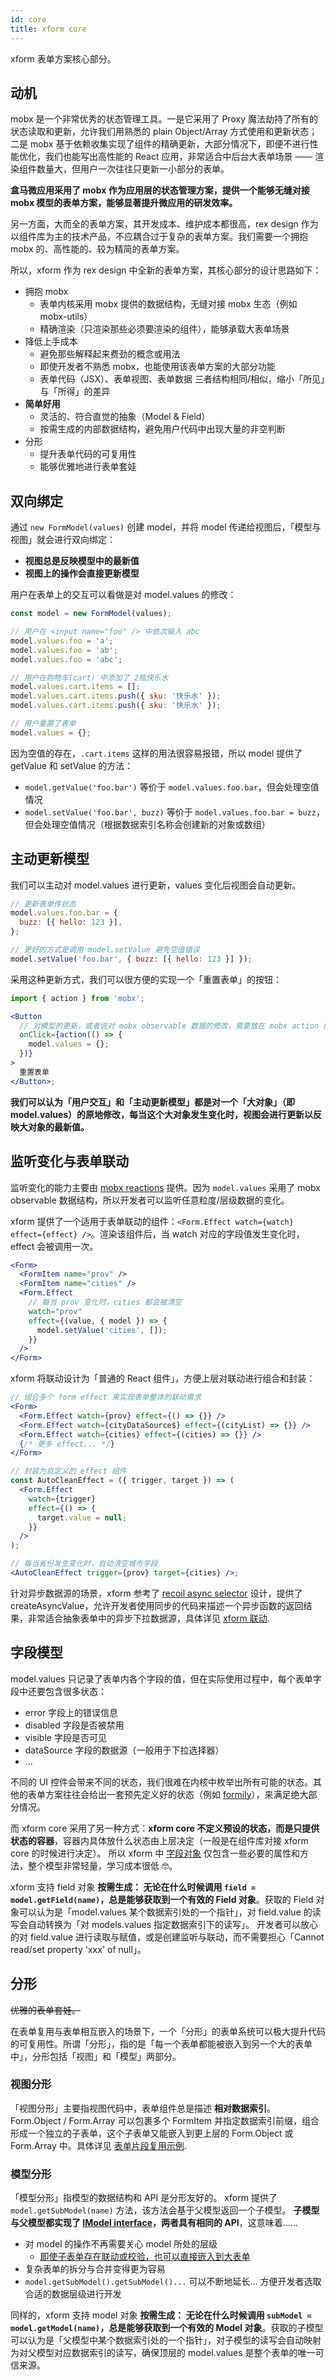 ```yaml
---
id: core
title: xform core
---
```


xform 表单方案核心部分。

## 动机

mobx 是一个非常优秀的状态管理工具。一是它采用了 Proxy 魔法劫持了所有的状态读取和更新，允许我们用熟悉的 plain Object/Array 方式使用和更新状态；二是 mobx 基于依赖收集实现了组件的精确更新，大部分情况下，即便不进行性能优化，我们也能写出高性能的 React 应用，非常适合中后台大表单场景 —— 渲染组件数量大，但用户一次往往只更新一小部分的表单。

**盒马微应用采用了 mobx 作为应用层的状态管理方案，提供一个能够无缝对接 mobx 模型的表单方案，能够显著提升微应用的研发效率。**

另一方面，大而全的表单方案，其开发成本、维护成本都很高，rex design 作为以组件库为主的技术产品，不应耦合过于复杂的表单方案。我们需要一个拥抱 mobx 的、高性能的、较为精简的表单方案。

所以，xform 作为 rex design 中全新的表单方案，其核心部分的设计思路如下：

- 拥抱 mobx
  - 表单内核采用 mobx 提供的数据结构，无缝对接 mobx 生态（例如 mobx-utils）
  - 精确渲染（只渲染那些必须要渲染的组件），能够承载大表单场景
- 降低上手成本
  - 避免那些解释起来费劲的概念或用法
  - 即使开发者不熟悉 mobx，也能使用该表单方案的大部分功能
  - 表单代码（JSX）、表单视图、表单数据 三者结构相同/相似，缩小「所见」与「所得」的差异
- **简单好用**
  - 灵活的、符合直觉的抽象（Model & Field）
  - 按需生成的内部数据结构，避免用户代码中出现大量的非空判断
- 分形
  - 提升表单代码的可复用性
  - 能够优雅地进行表单套娃

## 双向绑定

通过 `new FormModel(values)` 创建 model，并将 model 传递给视图后，「模型与视图」就会进行双向绑定：

- **视图总是反映模型中的最新值**
- **视图上的操作会直接更新模型**

用户在表单上的交互可以看做是对 model.values 的修改：

```jsx
const model = new FormModel(values);

// 用户在 <input name="foo" /> 中依次输入 abc
model.values.foo = 'a';
model.values.foo = 'ab';
model.values.foo = 'abc';

// 用户在购物车(cart) 中添加了 2瓶快乐水
model.values.cart.items = [];
model.values.cart.items.push({ sku: '快乐水' });
model.values.cart.items.push({ sku: '快乐水' });

// 用户重置了表单
model.values = {};
```

因为空值的存在，`.cart.items` 这样的用法很容易报错，所以 model 提供了 getValue 和 setValue 的方法：

- `model.getValue('foo.bar')` 等价于 `model.values.foo.bar`，但会处理空值情况
- `model.setValue('foo.bar', buzz)` 等价于 `model.values.foo.bar = buzz`，但会处理空值情况（根据数据索引名称会创建新的对象或数组）

## 主动更新模型

我们可以主动对 model.values 进行更新，values 变化后视图会自动更新。

```jsx
// 更新表单传状态
model.values.foo.bar = {
  buzz: [{ hello: 123 }],
};

// 更好的方式是调用 model.setValue 避免空值错误
model.setValue('foo.bar', { buzz: [{ hello: 123 }] });
```

采用这种更新方式，我们可以很方便的实现一个「重置表单」的按钮：

```jsx
import { action } from 'mobx';

<Button
  // 对模型的更新，或者说对 mobx observable 数据的修改，需要放在 mobx action 内
  onClick={action(() => {
    model.values = {};
  })}
>
  重置表单
</Button>;
```

**我们可以认为「用户交互」和「主动更新模型」都是对一个「大对象」（即 model.values）的原地修改，每当这个大对象发生变化时，视图会进行更新以反映大对象的最新值。**

## 监听变化与表单联动

监听变化的能力主要由 [mobx reactions](https://mobx.js.org/reactions.html) 提供。因为 `model.values` 采用了 mobx observable 数据结构，所以开发者可以监听任意粒度/层级数据的变化。

xform 提供了一个适用于表单联动的组件：`<Form.Effect watch={watch} effect={effect} />`。渲染该组件后，当 watch 对应的字段值发生变化时，effect 会被调用一次。

```jsx
<Form>
  <FormItem name="prov" />
  <FormItem name="cities" />
  <Form.Effect
    // 每当 prov 变化时，cities 都会被清空
    watch="prov"
    effect={(value, { model }) => {
      model.setValue('cities', []);
    }}
  />
</Form>
```

xform 将联动设计为「普通的 React 组件」，方便上层对联动进行组合和封装：

```jsx
// 组合多个 form effect 来实现表单整体的联动需求
<Form>
  <Form.Effect watch={prov} effect={() => {}} />
  <Form.Effect watch={cityDataSource$} effect={(cityList) => {}} />
  <Form.Effect watch={cities} effect={(cities) => {}} />
  {/* 更多 effect... */}
</Form>
```

```jsx
// 封装为自定义的 effect 组件
const AutoCleanEffect = ({ trigger, target }) => (
  <Form.Effect
    watch={trigger}
    effect={() => {
      target.value = null;
    }}
  />
);

// 每当省份发生变化时，自动清空城市字段
<AutoCleanEffect trigger={prov} target={cities} />;
```

针对异步数据源的场景，xform 参考了 [recoil async selector](https://recoiljs.org/docs/api-reference/core/selector#asynchronous-selectors) 设计，提供了 createAsyncValue，允许开发者使用同步的代码来描述一个异步函数的返回结果，非常适合抽象表单中的异步下拉数据源，具体详见 [xform 联动](effects#异步数据源).

## 字段模型

model.values 只记录了表单内各个字段的值，但在实际使用过程中，每个表单字段中还要包含很多状态：

- error 字段上的错误信息
- disabled 字段是否被禁用
- visible 字段是否可见
- dataSource 字段的数据源（一般用于下拉选择器）
- ...

不同的 UI 控件会带来不同的状态，我们很难在内核中枚举出所有可能的状态。其他的表单方案往往会给出一套预先定义好的状态（例如 [formily](https://github.com/alibaba/formily/blob/d772523574bda50a9ecf42e92ca6f17a0f4a6422/packages/core/src/models/Field.ts#L121-L146)），来满足绝大部分情况。

而 xform core 采用了另一种方式：**xform core 不定义预设的状态，而是只提供状态的容器**，容器内具体放什么状态由上层决定（一般是在组件库对接 xform core 的时候进行决定）。 所以 xform 中 [字段对象](api#field) 仅包含一些必要的属性和方法，整个模型非常轻量，学习成本很低 🤓。

xform 支持 field 对象 **按需生成： 无论在什么时候调用 `field = model.getField(name)`，总是能够获取到一个有效的 Field 对象**。获取的 Field 对象可以认为是「model.values 某个数据索引处的一个指针」，对 field.value 的读写会自动转换为「对 models.values 指定数据索引下的读写」。 开发者可以放心的对 field.value 进行读取与赋值，或是创建监听与联动，而不需要担心「Cannot read/set property 'xxx' of null」。

## 分形

~~优雅的表单套娃。~~

在表单复用与表单相互嵌入的场景下，一个「分形」的表单系统可以极大提升代码的可复用性。所谓「分形」，指的是「每一个表单都能被嵌入到另一个大的表单中」，分形包括「视图」和「模型」两部分。

### 视图分形

「视图分形」主要指视图代码中，表单组件总是描述 **相对数据索引**。Form.Object / Form.Array 可以包裹多个 FormItem 并指定数据索引前缀，组合形成一个独立的子表单，这个子表单又能嵌入到更上层的 Form.Object 或 Form.Array 中。具体详见 [表单片段复用示例](advanced#表单片段复用).

### 模型分形

「模型分形」指模型的数据结构和 API 是分形友好的。 xform 提供了 `model.getSubModel(name)` 方法，该方法会基于父模型返回一个子模型。 **子模型与父模型都实现了 [IModel interface](api#imodel)，两者具有相同的 API**，这意味着……

- 对 model 的操作不再需要关心 model 所处的层级
  - [即使子表单存在联动或校验，也可以直接嵌入到大表单](biz#数组元素内部联动)
- 复杂表单的拆分与合并变得更为容易
- `model.getSubModel().getSubModel()...` 可以不断地延长... 方便开发者选取合适的数据层级进行开发

同样的，xform 支持 model 对象 **按需生成： 无论在什么时候调用 `subModel = model.getModel(name)`，总是能够获取到一个有效的 Model 对象**。获取的子模型可以认为是「父模型中某个数据索引处的一个指针」，对子模型的读写会自动映射为对父模型对应数据索引的读写，确保顶层的 model.values 是整个表单的唯一可信来源。
